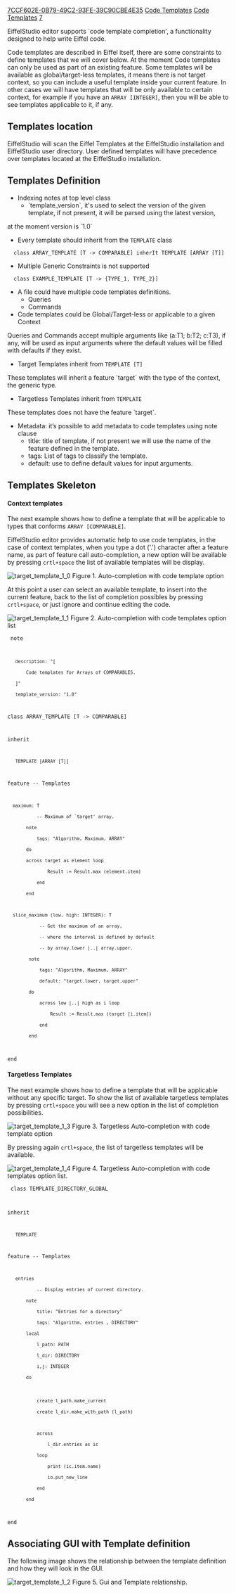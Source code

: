 [[Property:uuid|7CCF602E-0B79-49C2-93FE-39C90CBE4E35]]
[[Property:link_title|Code Templates]]
[[Property:title|Code Templates]]
[[Property:weight|7]]

EiffelStudio editor supports `code template completion', a functionality designed to help write Eiffel code.

Code templates are described in Eiffel itself, there are some constraints to define templates that we will cover below. At the moment Code templates can only be used as part of an existing feature. Some templates will be available as global/target-less templates, it means there is not target context, so you can include a useful template inside your current feature. In other cases we will have templates that will be only available to certain context, for example if you have an <code>ARRAY [INTEGER]</code>, then you will be able to see templates applicable to it, if any.


<span id="templates_location"></span> 
==Templates location==

EiffelStudio will scan the Eiffel Templates at the EiffelStudio installation and EiffelStudio user directory.
User defined templates will have precedence over templates located at the EiffelStudio installation.


<span id="templates_definition"></span> 
==Templates Definition==
* Indexing notes at top level class
** `template_version`, it's used to select the version of the given template, if not present, it will be parsed using the latest version,
at the moment version is `1.0`
* Every template should inherit from the <code>TEMPLATE</code> class
   class ARRAY_TEMPLATE [T -> COMPARABLE] inherIt TEMPLATE [ARRAY [T]] 
* Multiple Generic Constraints is not supported
   class EXAMPLE_TEMPLATE [T -> {TYPE_1, TYPE_2}]
* A file could have multiple code templates definitions.
** Queries 
** Commands
* Code templates could be Global/Target-less or applicable to a given Context
Queries and Commands accept multiple arguments like (a:T1; b:T2; c:T3), if any, will be used as input arguments where the default values will be filled with defaults if they exist.
* Target Templates inherit from <code>TEMPLATE [T]</code>
These templates will inherit a feature `target` with the type of the context, the generic type. 
* Targetless Templates inherit from <code>TEMPLATE</code>
These templates does not have the feature `target`.
* Metadata: it’s possible to add metadata to code templates using note clause 
** title: title of template, if not present we will use the name of the feature defined in the template.   
** tags: List of tags to classify the template. 
** default: use to define default values for input arguments. 

<span id="templates_skeleton"></span> 
==Templates Skeleton==

====Context templates====
The next example shows how to define a template that will be applicable to types that conforms <code>ARRAY [COMPARABLE]</code>.

EiffelStudio editor provides automatic help to use code templates, in the case of context templates, when you type a dot ('.') character after a feature name, as part of feature call auto-completion, a new option will be available by pressing <code>crtl+space</code> 
the list of available templates will be display. 

[[Image:target_template_1_0]] 
Figure 1. Auto-completion with code template option

At this point a user can select an available template, to insert into the current feature, back to the list of completion possibles by pressing <code>crtl+space</code>, or just ignore and continue editing the code.

[[Image:target_template_1_1]] 
Figure 2. Auto-completion with code templates option list



<code>
note
    description: "[
        Code templates for Arrays of COMPARABLES.
    ]"
    template_version: "1.0"


class ARRAY_TEMPLATE [T -> COMPARABLE]

inherit
    
    TEMPLATE [ARRAY [T]]

feature  -- Templates

   maximum: T
            -- Maximum of `target' array.  
        note
            tags: "Algorithm, Maximum, ARRAY"
        do
	    across target as element loop
                Result := Result.max (element.item)
            end
        end

   slice_maximum (low, high: INTEGER): T
             -- Get the maximum of an array, 
             -- where the interval is defined by default 
             -- by array.lower |..| array.upper.
         note
             tags: "Algorithm, Maximum, ARRAY"
             default: "target.lower, target.upper"
         do
             across low |..| high as i loop
                 Result := Result.max (target [i.item])
             end
         end  
end  
</code>

====Targetless Templates====
The next example shows how to define a template that will be applicable without any specific target. 
To show the list of available targetless templates by pressing <code>crtl+space</code> you will see a new option in the list
of completion possibilities.

[[Image:target_template_1_3]] 
Figure 3. Targetless Auto-completion with code template option

By pressing again <code>crtl+space</code>, the list of targetless templates will be available.

[[Image:target_template_1_4]] 
Figure 4. Targetless Auto-completion with code templates option list.


<code>
class  TEMPLATE_DIRECTORY_GLOBAL

inherit
	
	TEMPLATE 

feature -- Templates

	entries 
			-- Display entries of current directory.
		note
			title: "Entries for a directory"
			tags: "Algorithm, entries , DIRECTORY"
		local
			l_path: PATH
			l_dir: DIRECTORY
			i,j: INTEGER
		do
 
			create l_path.make_current
			create l_dir.make_with_path (l_path)

			across
				l_dir.entries as ic
			loop
				print (ic.item.name)
				io.put_new_line
			end
		end
end
</code>

<span id="gui_template"></span> 
==Associating GUI with Template definition==
The following image shows the relationship between the template definition and how they will look in the GUI.

[[Image:target_template_1_2]] 
Figure 5. Gui and Template relationship.








